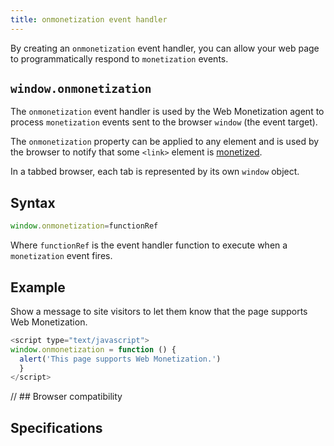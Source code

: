 ```yaml
---
title: onmonetization event handler
---
```



By creating an `onmonetization` event handler, you can allow your web page to programmatically respond to `monetization` events.

## `window.onmonetization` 

The `onmonetization` event handler is used by the Web Monetization agent to process `monetization` events sent to the browser `window` (the event target). 

The `onmonetization` property can be applied to any element and is used by the browser to notify that some `<link>` element is [monetized](/experiment/link-element). 

In a tabbed browser, each tab is represented by its own `window` object.

## Syntax

```js 
window.onmonetization=functionRef
```

Where `functionRef` is the event handler function to execute when a `monetization` event fires.

## Example 

Show a message to site visitors to let them know that the page supports Web Monetization. 

```js
<script type="text/javascript">
window.onmonetization = function () {
  alert('This page supports Web Monetization.')
  }
</script>
```

<Hidden>

// ## Browser compatibility

<BrowserCompat json={data} />

</Hidden>

## Specifications

<Specification anchor='onmonetization-event-handler' />
